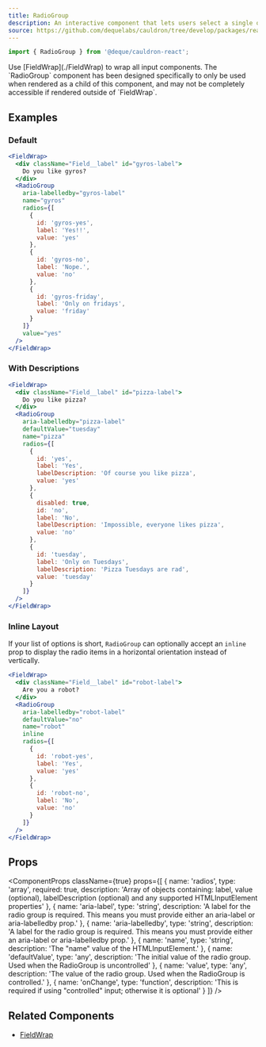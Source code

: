 ```yaml
---
title: RadioGroup
description: An interactive component that lets users select a single option from a list.
source: https://github.com/dequelabs/cauldron/tree/develop/packages/react/src/components/RadioGroup/index.tsx
---
```



```js
import { RadioGroup } from '@deque/cauldron-react';
```

<Note>
  Use [FieldWrap](./FieldWrap) to wrap all input components. The `RadioGroup`
  component has been designed specifically to only be used when rendered as a
  child of this component, and may not be completely accessible if rendered
  outside of `FieldWrap`.
</Note>

## Examples

### Default

```jsx example
<FieldWrap>
  <div className="Field__label" id="gyros-label">
    Do you like gyros?
  </div>
  <RadioGroup
    aria-labelledby="gyros-label"
    name="gyros"
    radios={[
      {
        id: 'gyros-yes',
        label: 'Yes!!',
        value: 'yes'
      },
      {
        id: 'gyros-no',
        label: 'Nope.',
        value: 'no'
      },
      {
        id: 'gyros-friday',
        label: 'Only on fridays',
        value: 'friday'
      }
    ]}
    value="yes"
  />
</FieldWrap>
```

### With Descriptions

```jsx example
<FieldWrap>
  <div className="Field__label" id="pizza-label">
    Do you like pizza?
  </div>
  <RadioGroup
    aria-labelledby="pizza-label"
    defaultValue="tuesday"
    name="pizza"
    radios={[
      {
        id: 'yes',
        label: 'Yes',
        labelDescription: 'Of course you like pizza',
        value: 'yes'
      },
      {
        disabled: true,
        id: 'no',
        label: 'No',
        labelDescription: 'Impossible, everyone likes pizza',
        value: 'no'
      },
      {
        id: 'tuesday',
        label: 'Only on Tuesdays',
        labelDescription: 'Pizza Tuesdays are rad',
        value: 'tuesday'
      }
    ]}
  />
</FieldWrap>
```

### Inline Layout

If your list of options is short, `RadioGroup` can optionally accept an `inline` prop to display the radio items in a horizontal orientation instead of vertically.

```jsx example
<FieldWrap>
  <div className="Field__label" id="robot-label">
    Are you a robot?
  </div>
  <RadioGroup
    aria-labelledby="robot-label"
    defaultValue="no"
    name="robot"
    inline
    radios={[
      {
        id: 'robot-yes',
        label: 'Yes',
        value: 'yes'
      },
      {
        id: 'robot-no',
        label: 'No',
        value: 'no'
      }
    ]}
  />
</FieldWrap>
```

## Props

<ComponentProps
  className={true}
  props={[
    {
      name: 'radios',
      type: 'array',
      required: true,
      description:
        'Array of objects containing: label, value (optional), labelDescription (optional) and any supported HTMLInputElement properties'
    },
    {
      name: 'aria-label',
      type: 'string',
      description:
        'A label for the radio group is required. This means you must provide either an aria-label or aria-labelledby prop.'
    },
    {
      name: 'aria-labelledby',
      type: 'string',
      description:
        'A label for the radio group is required. This means you must provide either an aria-label or aria-labelledby prop.'
    },
    {
      name: 'name',
      type: 'string',
      description: 'The "name" value of the HTMLInputElement.'
    },
    {
      name: 'defaultValue',
      type: 'any',
      description:
        'The initial value of the radio group. Used when the RadioGroup is uncontrolled'
    },
    {
      name: 'value',
      type: 'any',
      description:
        'The value of the radio group. Used when the RadioGroup is controlled.'
    },
    {
      name: 'onChange',
      type: 'function',
      description:
        'This is required if using "controlled" input; otherwise it is optional'
    }
  ]}
/>

## Related Components

- [FieldWrap](./FieldWrap)
